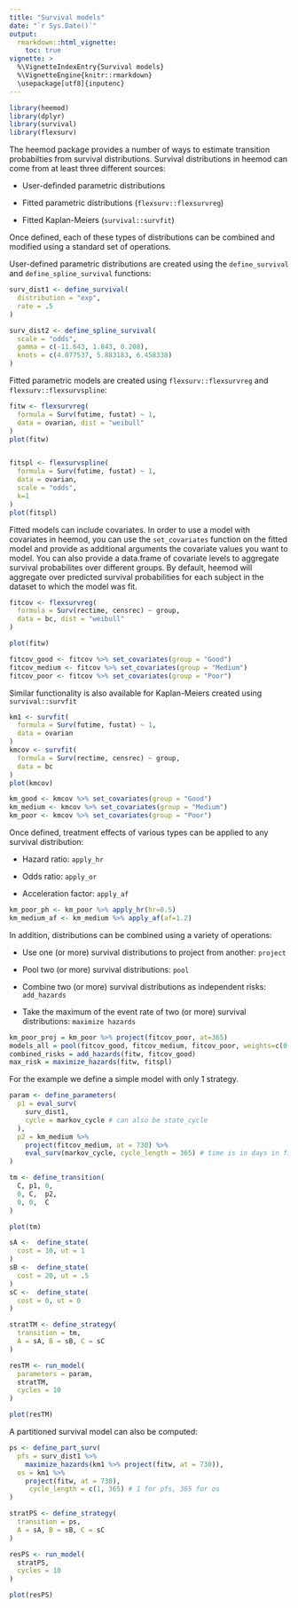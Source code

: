 ```yaml
---
title: "Survival models"
date: "`r Sys.Date()`"
output:
  rmarkdown::html_vignette:
    toc: true 
vignette: >
  %\VignetteIndexEntry{Survival models}
  %\VignetteEngine{knitr::rmarkdown}
  \usepackage[utf8]{inputenc}
---
```


```r
library(heemod)
library(dplyr)
library(survival)
library(flexsurv)
```

The heemod package provides a number of ways to estimate transition probabilties from survival distributions.  Survival distributions in heemod can come from at least three different sources:

+ User-definded parametric distributions

+ Fitted parametric distributions (`flexsurv::flexsurvreg`)

+ Fitted Kaplan-Meiers (`survival::survfit`)

Once defined, each of these types of distributions can be combined and modified using a standard set of operations.

User-defined parametric distributions are created using the `define_survival` and `define_spline_survival` functions:
```r

surv_dist1 <- define_survival(
  distribution = "exp",
  rate = .5
)

surv_dist2 <- define_spline_survival(
  scale = "odds",
  gamma = c(-11.643, 1.843, 0.208),
  knots = c(4.077537, 5.883183, 6.458338)
)

```

Fitted parametric models are created using `flexsurv::flexsurvreg` and `flexsurv::flexsurvspline`:

```r


fitw <- flexsurvreg(
  formula = Surv(futime, fustat) ~ 1,
  data = ovarian, dist = "weibull"
)
plot(fitw)


fitspl <- flexsurvspline(
  formula = Surv(futime, fustat) ~ 1,
  data = ovarian,
  scale = "odds",
  k=1
)
plot(fitspl)

```

Fitted models can include covariates.  In order to use a model with covariates in heemod, you can use the `set_covariates` function on the fitted model and provide as additional arguments the covariate values you want to model.  You can also provide a data.frame of covariate levels to aggregate survival probabilites over different groups.  By default, heemod will aggregate over predicted survival probabilities for each subject in the dataset to which the model was fit.

```r


fitcov <- flexsurvreg(
  formula = Surv(rectime, censrec) ~ group,
  data = bc, dist = "weibull"
)

plot(fitw)

fitcov_good <- fitcov %>% set_covariates(group = "Good")
fitcov_medium <- fitcov %>% set_covariates(group = "Medium")
fitcov_poor <- fitcov %>% set_covariates(group = "Poor")

```


Similar functionality is also available for Kaplan-Meiers created using `survival::survfit`
```r

km1 <- survfit(
  formula = Surv(futime, fustat) ~ 1,
  data = ovarian
)
kmcov <- survfit(
  formula = Surv(rectime, censrec) ~ group,
  data = bc
)
plot(kmcov)

km_good <- kmcov %>% set_covariates(group = "Good")
km_medium <- kmcov %>% set_covariates(group = "Medium")
km_poor <- kmcov %>% set_covariates(group = "Poor")

```

Once defined, treatment effects of various types can be applied to any survival distribution:

+ Hazard ratio: `apply_hr`

+ Odds ratio: `apply_or`

+ Acceleration factor: `apply_af`

```r
km_poor_ph <- km_poor %>% apply_hr(hr=0.5)
km_medium_af <- km_medium %>% apply_af(af=1.2)

```

In addition, distributions can be combined using a variety of operations:

+ Use one (or more) survival distributions to project from another: `project`

+ Pool two (or more) survival distributions: `pool`

+ Combine two (or more) survival distributions as independent risks: `add_hazards`

+ Take the maximum of the event rate of two (or more) survival distributions: `maximize hazards`

```r

km_poor_proj = km_poor %>% project(fitcov_poor, at=365)
models_all = pool(fitcov_good, fitcov_medium, fitcov_poor, weights=c(0.25, 0.25, 0.5))
combined_risks = add_hazards(fitw, fitcov_good)
max_risk = maximize_hazards(fitw, fitspl)

```


For the example we define a simple model with only 1 strategy.

```r
param <- define_parameters(
  p1 = eval_surv(
    surv_dist1,
    cycle = markov_cycle # can also be state_cycle
  ),
  p2 = km_medium %>%
    project(fitcov_medium, at = 730) %>%
    eval_surv(markov_cycle, cycle_length = 365) # time is in days in fitw, in years in markov_cycle
)

tm <- define_transition(
  C, p1, 0,
  0, C,  p2,
  0, 0,  C
)

plot(tm)

sA <-  define_state(
  cost = 10, ut = 1
)
sB <-  define_state(
  cost = 20, ut = .5
)
sC <-  define_state(
  cost = 0, ut = 0
)

stratTM <- define_strategy(
  transition = tm,
  A = sA, B = sB, C = sC
)

resTM <- run_model(
  parameters = param,
  stratTM,
  cycles = 10
)
```

```r
plot(resTM)
```

A partitioned survival model can also be computed:

```r
ps <- define_part_surv(
  pfs = surv_dist1 %>%
    maximize_hazards(km1 %>% project(fitw, at = 730)),
  os = km1 %>%
    project(fitw, at = 730),
     cycle_length = c(1, 365) # 1 for pfs, 365 for os
)

stratPS <- define_strategy(
  transition = ps,
  A = sA, B = sB, C = sC
)

resPS <- run_model(
  stratPS,
  cycles = 10
)
```

```r
plot(resPS)
```
